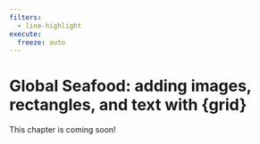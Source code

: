```yaml
---
filters:
  - line-highlight
execute: 
  freeze: auto
---
```


# Global Seafood: adding images, rectangles, and text with {grid} {#sec-seafood}

::: {.callout-caution}

This chapter is coming soon!

:::